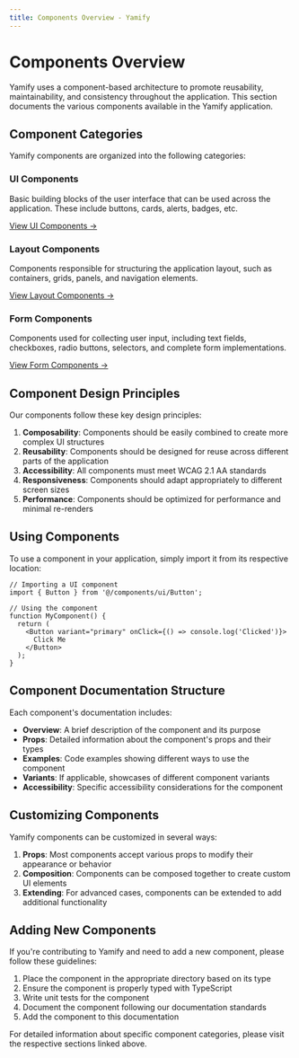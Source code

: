 ```yaml
---
title: Components Overview - Yamify
---
```


# Components Overview

Yamify uses a component-based architecture to promote reusability, maintainability, and consistency throughout the application. This section documents the various components available in the Yamify application.

## Component Categories

Yamify components are organized into the following categories:

### UI Components

Basic building blocks of the user interface that can be used across the application. These include buttons, cards, alerts, badges, etc.

[View UI Components →](/components/ui-components)

### Layout Components

Components responsible for structuring the application layout, such as containers, grids, panels, and navigation elements.

[View Layout Components →](/components/layout-components)

### Form Components

Components used for collecting user input, including text fields, checkboxes, radio buttons, selectors, and complete form implementations.

[View Form Components →](/components/form-components)

## Component Design Principles

Our components follow these key design principles:

1. **Composability**: Components should be easily combined to create more complex UI structures
2. **Reusability**: Components should be designed for reuse across different parts of the application
3. **Accessibility**: All components must meet WCAG 2.1 AA standards
4. **Responsiveness**: Components should adapt appropriately to different screen sizes
5. **Performance**: Components should be optimized for performance and minimal re-renders

## Using Components

To use a component in your application, simply import it from its respective location:

```tsx
// Importing a UI component
import { Button } from '@/components/ui/Button';

// Using the component
function MyComponent() {
  return (
    <Button variant="primary" onClick={() => console.log('Clicked')}>
      Click Me
    </Button>
  );
}
```

## Component Documentation Structure

Each component's documentation includes:

- **Overview**: A brief description of the component and its purpose
- **Props**: Detailed information about the component's props and their types
- **Examples**: Code examples showing different ways to use the component
- **Variants**: If applicable, showcases of different component variants
- **Accessibility**: Specific accessibility considerations for the component

## Customizing Components

Yamify components can be customized in several ways:

1. **Props**: Most components accept various props to modify their appearance or behavior
2. **Composition**: Components can be composed together to create custom UI elements
3. **Extending**: For advanced cases, components can be extended to add additional functionality

## Adding New Components

If you're contributing to Yamify and need to add a new component, please follow these guidelines:

1. Place the component in the appropriate directory based on its type
2. Ensure the component is properly typed with TypeScript
3. Write unit tests for the component
4. Document the component following our documentation standards
5. Add the component to this documentation

For detailed information about specific component categories, please visit the respective sections linked above.
